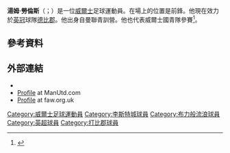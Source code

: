 {{noteTA
|G1=Football
|G2=FAcup
|1=zh-hans:劳伦斯; zh-hk:羅倫斯; zh-tw:勞倫斯;
}}
{{Infobox football biography
| name           = 湯姆·羅倫斯<br>Tom Lawrence
| image          = Tom Lawrence.jpg
| image_size     = 
| caption        = 
| fullname       = Thomas Morris Lawrence<ref>{{cite web |url=https://www.efl.com/siteassets/efl-documents/efl-professional-retain-list--free-transfers---2017-18.pdf |title=Club list of registered players: As at 19th May 2018: Derby County |publisher=English Football League |format=PDF |page=14 |accessdate=17 June 2018 |archive-date=2018-06-15 |archive-url=https://web.archive.org/web/20180615205339/https://www.efl.com/siteassets/efl-documents/efl-professional-retain-list--free-transfers---2017-18.pdf |dead-url=no }}</ref>
| birth_date     = {{birth date and age|1994|1|13|df=y}}
| birth_place    = [[威爾斯|威爾斯]][[雷克斯漢姆|雷克斯漢姆]]
| height         = {{convert|1.80|m|order=flip}}<ref>{{cite web |url=http://www.premierleague.com/en-gb/players/profile.html/tom-lawrence |title=Barclays Premier League Player Profile Tom Lawrence |date=2014 |work=web page |publisher=Premier League |accessdate=6 November 2012 |archive-date=2015-01-08 |archive-url=https://web.archive.org/web/20150108051729/http://www.premierleague.com/en-gb/players/profile.html/tom-lawrence |dead-url=no }}</ref>
| position       = [[前鋒|前鋒]]
| currentclub    = [[德比郡足球俱乐部|德比郡]]
| clubnumber     = 10
| youthyears1    =           |youthclubs1 = [[埃弗顿足球俱乐部|愛華頓]]
| youthyears2    = 2002–2013 |youthclubs2 = [[曼徹斯特聯足球俱樂部|曼聯]]
| years1         = 2013–2014 |clubs1 = [[曼徹斯特聯足球俱樂部|曼聯]]        |caps1 = 1  |goals1 = 0
| years2         = 2013–2014 |clubs2 = → [[卡萊爾聯足球俱樂部|卡素爾]] (loan)   |caps2 = 9  |goals2 = 3
| years3         = 2014      |clubs3 = → [[約維爾足球俱樂部|伊奧維]] (loan)           |caps3 = 19 |goals3 = 2
| years4         = 2014–2017 |clubs4 = [[李斯特城足球會|李斯特城]]              |caps4 = 3  |goals4 = 0
| years5         = 2014      |clubs5 = → [[羅瑟勒姆足球俱樂部|洛達咸]] (loan) |caps5 = 6  |goals5 = 1
| years6         = 2015–2016 |clubs6 = → [[布萊克本流浪者足球俱樂部|布力般流浪]] (loan) |caps6 = 21 |goals6 = 2
| years7         = 2016      |clubs7 = → [[卡迪夫城足球會|卡迪夫城]] (loan)         |caps7 = 14 |goals7 = 0
| years8         = 2016–2017 |clubs8 = → [[伊普斯維奇城足球俱樂部|葉士域治]] (loan)         |caps8 = 34 |goals8 = 9
| years9         = 2017–     |clubs9 = [[德比郡足球俱乐部|德比郡]]                  |caps9 = 40 |goals9 = 7
| nationalyears1 = 2010–2013 |nationalteam1 = 威爾斯U17 |nationalcaps1 = 4  |nationalgoals1 = 0
| nationalyears2 = 2012–2013 |nationalteam2 = 威爾斯U19 |nationalcaps2 = 5  |nationalgoals2 = 0
| nationalyears3 = 2013–2014 |nationalteam3 = [[威爾斯21歲以下足球代表隊|威爾斯U21]] |nationalcaps3 = 8  |nationalgoals3 = 3
| nationalyears4 = 2015–     |nationalteam4 = [[威爾斯足球代表隊|威爾斯]]              |nationalcaps4 = 13 |nationalgoals4 = 2
| club-update    = 3 August 2018
| nationalteam-update = 28 May 2018
}}

'''湯姆·勞倫斯'''（{{lang-en|Tom Lawrence}}；{{bd|1994年|1月13日}}）是一位[[威爾士|威爾士]]足球運動員。在場上的位置是前鋒。他現在效力於[[英格蘭足球冠軍聯賽|英冠]]球隊[[德比郡足球俱乐部|德比郡]]。他出身自曼聯青訓營。他也代表威爾士國青隊參賽<ref>{{cite news |title=Football: Manchester United’s former Flintshire Schools’ FA starlet Tom Lawrence scores first goal for Wales Under 21s in Moldova win |url=http://www.dailypost.co.uk/sport/football/football-news/football-manchester-uniteds-former-flintshire-2637809 |work=Daily Post |publisher=Trinity Mirror |date=28 March 2013 |accessdate=2 December 2013 |archive-date=2015-09-10 |archive-url=https://web.archive.org/web/20150910031500/http://www.dailypost.co.uk/sport/football/football-news/football-manchester-uniteds-former-flintshire-2637809 |dead-url=no }}</ref>。

==參考資料==
{{Reflist}}

==外部連結==
*{{Soccerbase|id=73898}}
*[http://www.manutd.com/en/Players-And-Staff/Reserves/Thomas-Lawrence.aspx Profile] {{Wayback|url=http://www.manutd.com/en/Players-And-Staff/Reserves/Thomas-Lawrence.aspx |date=20140224062823 }} at ManUtd.com
*[https://web.archive.org/web/20131204032840/http://faw.org.uk/PlayerDisplay.ink?skip=10&season=13%2F14&squadno=48682&seasonl=2013%2F2014&Playertype=2 Profile] at faw.org.uk

{{DEFAULTSORT:Lawrence, Tom}}
[[Category:威爾士足球運動員|Category:威爾士足球運動員]]
[[Category:李斯特城球員|Category:李斯特城球員]]
[[Category:布力般流浪球員|Category:布力般流浪球員]]
[[Category:英超球員|Category:英超球員]]
[[Category:打比郡球員|Category:打比郡球員]]